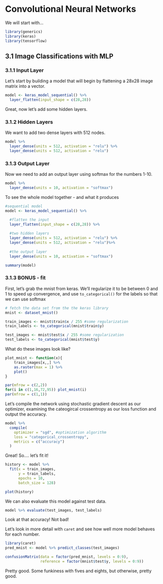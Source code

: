 # Convolutional Neural Networks


We will start with...

```r
library(generics)
library(keras)
library(tensorflow)
```

## 3.1 Image Classifications with MLP
### 3.1.1 Input Layer

Let's start by building a model that will begin by flattening a 28x28 image matrix into a vector.

```r
model <- keras_model_sequential() %>%
  layer_flatten(input_shape = c(28,28))
```  

Great, now let's add some hidden layers.

### 3.1.2 Hidden Layers

We want to add two dense layers with 512 nodes.

```r
model %>% 
  layer_dense(units = 512, activation = "relu") %>% 
  layer_dense(units = 512, activation = "relu")

```

### 3.1.3 Output Layer

Now we need to add an output layer using softmax for the numbers 1-10.

```r
model %>%
  layer_dense(units = 10, activation = "softmax")
```


To see the whole model together - and what it produces

```r
#sequential model
model <- keras_model_sequential() %>%

  #flatten the input
  layer_flatten(input_shape = c(28,28)) %>%
  
  #two hidden layers
  layer_dense(units = 512, activation = "relu") %>% 
  layer_dense(units = 512, activation = "relu")%>%
  
  #the output layer
  layer_dense(units = 10, activation = "softmax")

summary(model)
```

### 3.1.3 BONUS - fit

First, let's grab the mnist from keras. We'll regularize it to be between 0 and 1 to speed up convergence, and use `to_categorical()` for the labels so that we can use softmax

```r
# fetch the data set from the the keras library
mnist <- dataset_mnist()

train_images <- mnist$train$x / 255 #some regularization
train_labels <- to_categorical(mnist$train$y)

test_images <- mnist$test$x / 255 #some regularization
test_labels <- to_categorical(mnist$test$y)
```

What do these images look like?

```r
plot_mnist <- function(x){
    train_images[x,,] %>% 
    as.raster(max = 1) %>% 
    plot()
}

par(mfrow = c(2,2))
for(i in c(1,16,72,95)) plot_mnist(i)
par(mfrow = c(1,1))
```

Let's compile the network using stochastic gradient descent as our optimizer, examining the cateogircal crossentropy as our loss function and output the accuracy. 

```r
model %>%
  compile(
    optimizer = "sgd", #optimization algorithm
    loss = "categorical_crossentropy",
    metrics = c("accuracy")
  )
```

Great! So.... let's fit it!

```r
history <- model %>%
  fit(x = train_images,
      y = train_labels,
      epochs = 10,
      batch_size = 128)

plot(history)
```

We can also evaluate this model against test data.

```r
model %>% evaluate(test_images, test_labels)
```

Look at that accuracy! Not bad!

Let's look in more detail with `caret` and see how well more model behaves for each number.

```r
library(caret)
pred_mnist <- model %>% predict_classes(test_images)

confusionMatrix(data = factor(pred_mnist, levels = 0:9), 
                reference = factor(mnist$test$y, levels = 0:9))
```

Pretty good. Some funkiness with fives and eights, but otherwise, pretty good.